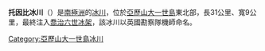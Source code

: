 {{Unreferenced|time=2020-07-01T09:31:43+00:00}}
{{coord|69|35|S|69|35|W|display=title}}

'''托因比冰川'''（{{lang-en|Toynbee Glacier}}）是[[南極洲|南極洲]]的[[冰川|冰川]]，位於[[亞歷山大一世島|亞歷山大一世島]]東北部，長31公里、寬9公里，最終注入[[喬治六世冰架|喬治六世冰架]]，該冰川以英國勘察隊機師命名。

{{DEFAULTSORT:Toynbee Glacier}}
[[Category:亞歷山大一世島冰川|Category:亞歷山大一世島冰川]]


{{AlexanderIsland-geo-stub}}